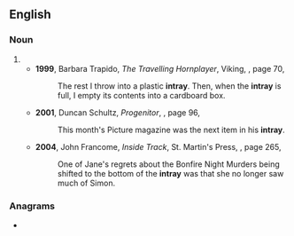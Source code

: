{{also|in-tray}}
==English==

===Noun===
{{en-noun}}
# {{alternative spelling of|en|in-tray}}
#* '''1999''', Barbara Trapido, ''The Travelling Hornplayer'', Viking, {{ISBN|0670883573}}, page 70,
#*: The rest I throw into a plastic '''intray'''. Then, when the '''intray''' is full, I empty its contents into a cardboard box.
#* '''2001''', Duncan Schultz, ''Progenitor'', {{ISBN|1589391543}}, page 96,
#*: This month's Picture<!--sic, no italics--> magazine was the next item in his '''intray'''.
#* '''2004''', John Francome, ''Inside Track'', St. Martin's Press, {{ISBN|0312329792}}, page 265,
#*: One of Jane's regrets about the Bonfire Night Murders being shifted to the bottom of the '''intray''' was that she no longer saw much of Simon.

===Anagrams===
* {{anagrams|en|a=ainrty|Tyrian|rytina|trainy}}